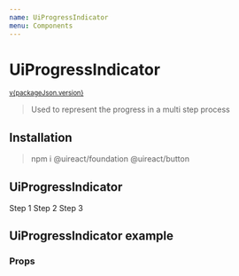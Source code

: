 ```yaml
---
name: UiProgressIndicator
menu: Components
---
```







# UiProgressIndicator

<sup>
  <a href="https://github.com/inavac182/ui-react/blob/main/packages/progress-indicator/" target="_blank">
    v{packageJson.version}
  </a>
</sup>

> Used to represent the progress in a multi step process

## Installation

> npm i @uireact/foundation @uireact/button

## UiProgressIndicator

<Playground>
  <UiProgressIndicator>
    <UiProgressIndicatorItem>
      <UiText>Step 1</UiText>
    </UiProgressIndicatorItem>
    <UiProgressIndicatorItem>
      <UiText>Step 2</UiText>
    </UiProgressIndicatorItem>
    <UiProgressIndicatorItem>
      <UiText>Step 3</UiText>
    </UiProgressIndicatorItem>
  </UiProgressIndicator>
</Playground>

## UiProgressIndicator example

<Playground>
  <ProgressIndicatorExample />
</Playground>

### Props

<Props of={UiProgressIndicator} />
